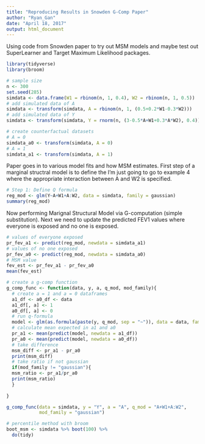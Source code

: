 ```yaml
---
title: "Reproducing Results in Snowden G-Comp Paper"
author: "Ryan_Gan"
date: "April 18, 2017"
output: html_document
---
```


Using code from Snowden paper to try out MSM models and maybe test out SuperLearner and Target Maximum Likelihood packages.

```r
library(tidyverse)
library(broom)
```

```r
# sample size
n <- 300
set.seed(285)
simdata <- data.frame(W1 = rbinom(n, 1, 0.4), W2 = rbinom(n, 1, 0.5))
# add simulated data of A
simdata <- transform(simdata, A = rbinom(n, 1, (0.5+0.2*W1-0.3*W2)))
# add simulated data of Y
simdata <- transform(simdata, Y = rnorm(n, (3-0.5*A+W1+0.3*A*W2), 0.4))

# create counterfactual datasets 
# A = 0
simdata_a0 <- transform(simdata, A = 0)
# A = 1
simdata_a1 <- transform(simdata, A = 1)
```


Paper goes in to various model fits and how MSM estimates. First step of a marginal structral model is to define the I'm just going to go to example 4 where the appropriate interaction between A and W2 is specified.

```r
# Step 1: Define Q formula
reg_mod <- glm(Y~A+W1+A:W2, data = simdata, family = gaussian)
summary(reg_mod)
```

Now performing Marignal Structural Model via G-computation (simple substitution). Next we need to update the predicted FEV1 values where everyone is exposed and no one is exposed.

```r
# values of everyone exposed
pr_fev_a1 <- predict(reg_mod, newdata = simdata_a1)
# values of no one exposed
pr_fev_a0 <- predict(reg_mod, newdata = simdata_a0)
# MSM value
fev_est <- pr_fev_a1 - pr_fev_a0
mean(fev_est)

# create a g-comp function
g_comp_func <- function(data, y, a, q_mod, mod_family){
  # create a = 1 and a = 0 dataframes
  a1_df <- a0_df <- data
  a1_df[, a] <- 1
  a0_df[, a] <- 0
  # run q-formula
  model <- glm(as.formula(paste(y, q_mod, sep = "~")), data = data, family = mod_family)
  # calculate mean expected in a1 and a0
  pr_a1 <- mean(predict(model, newdata = a1_df))
  pr_a0 <- mean(predict(model, newdata = a0_df))
  # take difference 
  msm_diff <- pr_a1 - pr_a0
  print(msm_diff)
  # take ratio if not gaussian
  if(mod_family != "gaussian"){
  msm_ratio <- pr_a1/pr_a0 
  print(msm_ratio)
  }
  
}

g_comp_func(data = simdata, y = "Y", a = "A", q_mod = "A+W1+A:W2",
            mod_family = "gaussian")

# percentile method with broom
boot_msm <- simdata %>% boot(100) %>% 
  do(tidy)



```